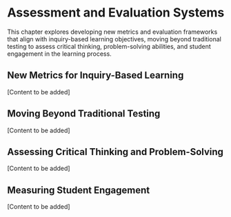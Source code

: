 # Assessment and Evaluation Systems

This chapter explores developing new metrics and evaluation frameworks that align with inquiry-based learning objectives, moving beyond traditional testing to assess critical thinking, problem-solving abilities, and student engagement in the learning process.

## New Metrics for Inquiry-Based Learning

[Content to be added]

## Moving Beyond Traditional Testing

[Content to be added]

## Assessing Critical Thinking and Problem-Solving

[Content to be added]

## Measuring Student Engagement

[Content to be added]